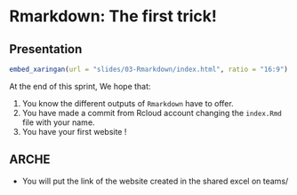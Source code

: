 # Rmarkdown: The first trick!

## Presentation


```r
embed_xaringan(url = "slides/03-Rmarkdown/index.html", ratio = "16:9")
```

At the end of this sprint, We hope that: 

1. You know the different outputs of `Rmarkdown` have to offer. 
2. You have made a commit from Rcloud account changing the `index.Rmd` file with your name.
3. You have your first website !




## ARCHE

- You will put the link of the website created in the shared excel on teams/


